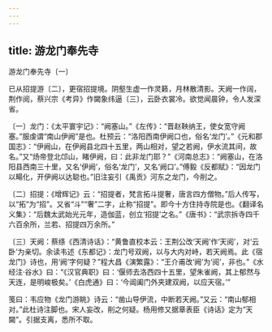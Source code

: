 ```yaml
---
---
---
```

title: 游龙门奉先寺
---



游龙门奉先寺〔一〕


已从招提游〔二〕，更宿招提境。阴壑生虚一作灵籁，月林散清影。天阙一作阔，荆作阅，蔡兴宗《考异》作闚象纬逼〔三〕，云卧衣裳冷。欲觉闻晨钟，令人发深省。

〔一〕龙门：《太平寰宇记》：“阙塞山。”《左传》：“晋赵鞅纳王，使女宽守阙塞。”服虔谓“南山伊阙”是也。杜预云：“洛阳西南伊阙口也，俗名‘龙门’。”《元和郡国志》：“伊阙山，在伊阙县北四十五里，两山相对，望之若阙，伊水流其间，故名。”又“炀帝登北邙山，睹伊阙，曰：此非龙门耶？”《河南总志》：“阙塞山，在洛阳县西南三十里，又名‘伊阙’，俗名‘龙门’，又名‘阙口’。”傅毅《反都赋》：“因龙门以畼化，开伊阙以达聪也。”旧注妄引《禹贡》河东之龙门，今削之。

〔二〕招提：《增辉记》云：“招提者，梵言拓斗提奢，唐言四方僧物。”后人传写，以“拓”为“招”。又省“斗”“奢”二字，止称“招提”。即今十方住持寺院是也。《翻译名义集》：“后魏太武始光元年，造伽蓝，创立‘招提’之名。”《唐书》：“武宗拆寺四千六百余所，兰若、招提四万余所。”

〔三〕天阙：蔡绦《西清诗话》：“黄鲁直校本云：王荆公改‘天阙’作‘天阅’，对‘云卧’为亲切。余读韦述《东都记》：龙门号双阙，以与大内对峙，若天阙焉。此《宿龙门》诗也，用‘阙’字何疑？”程大昌《演繁露》：“王介甫改‘阙’为‘阅’，非也。”《水经注·谷水》曰：“《汉官典职》曰：‘偃师去洛西四十五里，望朱雀阙，其上郁然与天连，是明峻极矣。’《白虎通》曰：‘今阊阖门外夹建双阙，以应天宿。’”

笺曰：韦应物《龙门游眺》诗云：“凿山导伊流，中断若天阙。”又云：“南山郁相对。”此杜诗注脚也。宋人妄改，削之何疑。杨用修又据章表臣《诗话》定为“天闚”。引据支离，悉所不取。